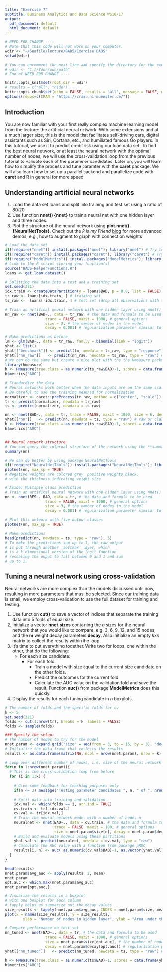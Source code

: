 ```yaml
---
title: "Exercise 7"
subtitle: Business Analytics and Data Science WS16/17
output:
  pdf_document: default
  html_document: default
---
```


```r
# NEED FOR CHANGE ---- 
# Note that this code will not work on your computer. 
wdir <- "~/Seafile/lecture/BADS/Exercise BADS"
setwd(wdir)

# You can uncomment the next line and specify the directory for the exercise on your computer
# wdir <- "C://Your/own/path"
# End of NEED FOR CHANGE ----

knitr::opts_knit$set(root.dir = wdir)
# results = c("all", "hide")
knitr::opts_chunk$set(echo = FALSE, results = 'all', message = FALSE, warning = FALSE, fig.keep = 'all', cache = FALSE)
options(repos=c(CRAN = "https://cran.uni-muenster.de/"))
```

## Introduction
You are now familiar with your first really complex machine learning model from the lecture: the artificial neural network. With some extensions and at a much larger size, this is the model that facilitates self-driving cars, digital assistants such as Siri, Cortana, etc., and humiliated famous Go players. In this tutorial, we use it to predict credit risk using  our loan data set. To find the best neural network, or at least the neural network with the optimal number of nodes, we will use the cross-validation loop from the previous tutorial to validate each of the parameter candidates.
Later on, you will learn how to simplify the process and tune paramter with the **caret** package. We will also learn how to set up a parallel backend and parallelize code with **caret** and R in general for more speed.


## Understanding artificial neural networks
1. Load the data set loans and split into training and test set using a ratio of 80:20. 
2. Use function **nnet() {nnet}** to train a neural net with one hidden layer and three nodes.
3. Plot the structure of the neural network using **plot.nnet() {NeuralNetTools}**. Check out the *R is my Friend*  [blog](https://beckmw.wordpress.com/2013/11/14/visualizing-neural-networks-in-r-update/) for more advanced demos; e.g., how to augment to graph with connection weights 

```r
# Load the data set 
if(!require("nnet")) install.packages("nnet"); library("nnet") # Try to load rpart, if it doesn't exist, then install and load it
if(!require("caret")) install.packages("caret"); library("caret") # Try to load rpart, if it doesn't exist, then install and load it
if(!require("ModelMetrics")) install.packages("ModelMetrics"); library("ModelMetrics") # Try to load rpart, if it doesn't exist, then install and load it
# Link to the R script storing your function(s)
source("BADS-HelperFunctions.R")
loans <- get.loan.dataset()

# Splitting the data into a test and a training set 
set.seed(321)
idx.train <- createDataPartition(y = loans$BAD, p = 0.8, list = FALSE) # Draw a random, stratified sample including p percent of the data
tr_raw <- loans[idx.train, ] # training set
ts_raw <-  loans[-idx.train, ] # test set (drop all observations with train indeces)

# Train an artifical neural network with one hidden layer using nnet()
nn_raw <- nnet(BAD~., data = tr_raw, # the data and formula to be used
                  trace = FALSE, maxit = 1000, # general options
                  size = 3, # the number of nodes in the model
                  decay = 0.001) # regularization parameter similar to lambda in ridge regression

# Make predictions as before
lm <- glm(BAD~., data = tr_raw, family = binomial(link = "logit"))
yhat <- list()
yhat[["benchmark"]] <- predict(lm, newdata = ts_raw, type = "response")
yhat[["nn_raw"]]   <- predict(nn_raw, newdata = ts_raw, type = "raw") # raw or class
# We can do the same but create a nice plot with the the Hmeasure package
library(hmeasure)
h <- HMeasure(true.class = as.numeric(ts_raw$BAD)-1, scores = data.frame(yhat) )
h$metrics["AUC"]

# Standardize the data
# Neural networks work better when the data inputs are on the same scale, e.g. standardized
# Be careful to use the training mean/sd for normalization
normalizer <- caret::preProcess(tr_raw, method = c("center", "scale"))
tr <- predict(normalizer, newdata = tr_raw)
ts <- predict(normalizer, newdata = ts_raw)

nn <- nnet(BAD~., data = tr, trace = FALSE, maxit = 1000, size = 6, decay = 0) # regularization parameter similar to lambda in ridge regression
yhat[["nn"]]   <- predict(nn, newdata = ts, type = "raw") # raw or class
h <- HMeasure(true.class = as.numeric(ts_raw$BAD)-1, scores = data.frame(yhat) )
h$metrics["AUC"]


## Neural network structure
# You can query the internal structure of the network using the **summary()** function
summary(nn)

# We can do better by using package NeuralNetTools
if(!require("NeuralNetTools")) install.packages("NeuralNetTools"); library("NeuralNetTools")
plotnet(nn, max_sp = TRUE)
# Negative weights are colored grey, positive weights black,
# with the thickness indicating weight size

```

```r
# Aside: Multiple class prediction
# Train an artifical neural network with one hidden layer using nnet()
nn <- nnet(RES~.-BAD, data = tr, # the data and formula to be used
                  trace = FALSE, maxit = 1000, # general options
                  size = 3, # the number of nodes in the model
                  decay = 0.001) # regularization parameter similar to lambda in ridge regression

# Plot this network with five output classes
plotnet(nn, max_sp = TRUE)

# Make predictions
head(predict(nn, newdata = ts, type = "raw"), 5)
# To make the predictions sum up to 1, the raw output
# is put through another 'softmax' layer, which
# is a k-dimensional version of the logit function
# rescaling the ouput to fall between 0 and 1 and sum
# up to 1.

```


## Tuning a neural network using cross-validation
Neural networks are more complex than the models discussed until now, resulting in more parameters that must be selected. Since our training data is small, we employ cross-validation to use the full dataset for training and testing.

1. Use function **cut()** to save a vector of indices that separate the training data into 5 folds of equal size.
2. Initialize a vector **nnet.sizes** containing the *n* sizes for the neural network that you would like to compare, e.g. 3, 6, 9, 12, and 15 nodes, and the **m** weight decay parameters **decay**. Also initialize an empty *k*x*n* matrix to collect the results within the loop.
3. It's time to put everything together. Write two for loops, one within the other, that do the following:    
    - For each size candidate:
        - For each fold:
            - Train a model with size equal to the current size candidate on the other folds.
            - Predict the outcomes for the current fold.
            - Calculate the AUC value on the validation fold and save the result. Function **auc()** from package **ModelMetrics** does this quickly.
4. Display the results for each tuning candidate in *n* boxplots.

```r
# The number of folds and the specific folds for cv
k <- 5
set.seed(321)
folds <- cut(1:nrow(tr), breaks = k, labels = FALSE)
folds <- sample(folds)

### Specify the setup:
# The number of nodes to try for the model
nnet.param <- expand.grid("size" = seq(from = 3, to = 15, by = 3), "decay" = c(0.0001, 0.01, 1))
# Initialize the data frame that collects the results
results <- as.data.frame(matrix(NA, ncol = nrow(nnet.param), nrow = k))

# Loop over different number of nodes, i.e. size of the neural network
for(n in 1:nrow(nnet.param)){
  # This is the cross-validation loop from before
  for (i in 1:k) {
    
    # Give some feedback for teaching purposes only
    if(n <= 3) message("Testing parameter candidates ", n, " of ", nrow(nnet.param), "(CV Test fold: ", i,")")
    
    # Split data into training and validation
    idx.val <- which(folds == i, arr.ind = TRUE)
    cv.train <- tr[-idx.val,]
    cv.val <- tr[idx.val,]
    # Train the neural network model with a number of nodes n
    neuralnet <- nnet(BAD~., data = cv.train, # the data and formula to be used
                      trace = FALSE, maxit = 100, # general options
                      size = nnet.param$size[n], decay = nnet.param$decay[n]) # the number of nodes in the model
    # Build and evaluate models using these partitions
    yhat.val <- predict(neuralnet, newdata = cv.val, type = "raw")
    # Calculate the AUC value with a function from package pROC
    results[i, n] <- auc( as.numeric(cv.val$BAD)-1, as.vector(yhat.val))
  }
}

head(results)
nnet.param$avg_auc <- apply(results, 2, mean)
nnet.param
opt.auc <- which.max(nnet.param$avg_auc)
nnet.param[opt.auc,]

# Visualize the results in a boxplot 
# with one boxplot for each column
# tapply helps us summarize out the decay values
size_results <- tapply(nnet.param$avg_auc, INDEX = nnet.param$size, mean)
plot(x = names(size_results), y = size_results, 
        xlab = "Number of nodes in hidden layer", ylab = "Area under the ROC curve (AUC)")

# Compare performance on test set
nn_tuned <- nnet(BAD~., data = tr, # the data and formula to be used
                  trace = FALSE, maxit = 1000, # general options
                  size = nnet.param$size[opt.auc], # the number of nodes in the model
                  decay = nnet.param$decay[opt.auc]) # regularization parameter similar to lambda in ridge regression
yhat[["nn_tuned"]]   <- predict(nn_tuned, newdata = ts, type = "raw") # raw or class

h <- HMeasure(true.class = as.numeric(ts$BAD)-1, scores = data.frame(yhat) )
h$metrics["AUC"]
```


